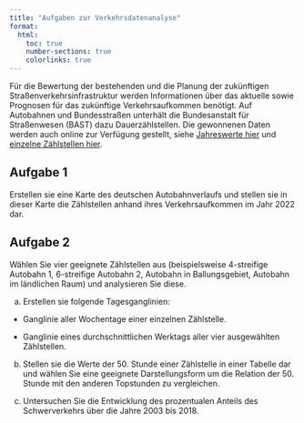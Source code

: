 ```yaml
---
title: "Aufgaben zur Verkehrsdatenanalyse"
format: 
  html:
    toc: true
    number-sections: true
    colorlinks: true
---
```


Für die Bewertung der bestehenden und die Planung der zukünftigen Straßenverkehrsinfrastruktur werden Informationen über das aktuelle sowie Prognosen für das zukünftige Verkehrsaufkommen benötigt. Auf Autobahnen und Bundesstraßen unterhält die Bundesanstalt für Straßenwesen (BAST) dazu Dauerzählstellen. Die gewonnenen Daten werden auch online zur Verfügung gestellt, siehe [Jahreswerte hier](https://www.bast.de/DE/Verkehrstechnik/Fachthemen/v2-verkehrszaehlung/Daten/2022_1/Jawe2022.html) und [einzelne Zählstellen hier](https://www.bast.de/DE/Verkehrstechnik/Fachthemen/v2-verkehrszaehlung/Daten/2022_1/Jawe2022.html?nn=1819490&cms_strTyp=A&cms_map=0).

## Aufgabe 1

Erstellen sie eine Karte des deutschen Autobahnverlaufs und stellen sie in dieser Karte die Zählstellen anhand ihres Verkehrsaufkommen im Jahr 2022 dar.

## Aufgabe 2

Wählen Sie  vier geeignete Zählstellen aus (beispielsweise 4-streifige Autobahn 1, 6-streifige Autobahn 2, Autobahn in Ballungsgebiet, Autobahn im ländlichen Raum) und analysieren Sie diese.

a)  Erstellen sie folgende Tagesganglinien:

-   Ganglinie aller Wochentage einer einzelnen Zählstelle.

-   Ganglinie eines durchschnittlichen Werktags aller vier ausgewählten Zählstellen.

b)  Stellen sie die Werte der 50. Stunde einer Zählstelle in einer Tabelle dar und wählen Sie eine geeignete Darstellungsform um die Relation der 50. Stunde mit den anderen Topstunden zu vergleichen.

c)  Untersuchen Sie die Entwicklung des prozentualen Anteils des Schwerverkehrs über die Jahre 2003 bis 2018.



